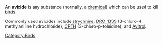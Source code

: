 An '''avicide''' is any substance (normally, a [[chemical]]) which can be used to kill [[bird]]s.  

Commonly used avicides include [[strychnine]], [[DRC-1339]] (3-chloro-4-methylaniline hydrochloride), [[CPTH]] (3-chloro-p-toluidine), and [[Avitrol]].

[[Category:Birds]]
{{chem-stub}}
